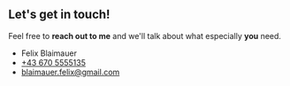 
## Let's get in touch!

Feel free to **reach out to me** and we'll talk about what especially **you** need.

- <UserIcon className="inline h-8 text-primary" /> Felix Blaimauer
- <PhoneIcon className="inline h-8 text-primary" /> [+43 670 5555135](tel:+43670555135)
- <EnvelopeIcon className="inline h-8 text-primary" /> [blaimauer.felix@gmail.com](mailto:blaimauer.felix@gmail.com)
